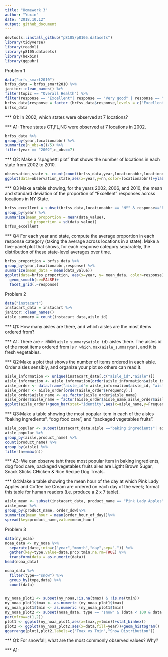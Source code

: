 ```yaml
---
title: "Homework 3"
author: "Yuxin"
date: "2018.10.12"
output: github_document
---
```

```r
devtools::install_github("p8105/p8105.datasets")
library(tidyverse)
library(readxl)
library(p8105.datasets)
library(hexbin)
library(ggpubr)
```
Problem 1
```r
data("brfs_smart2010")
brfss_data = brfss_smart2010 %>%
janitor::clean_names() %>%
filter(topic == "Overall Health") %>%
filter(response == "Excellent"| response == "Very good" | response == "Good" | response == "Fair" | response == "Poor")
brfss_data$response = factor (brfss_data$response,levels = c("Excellent","Very good","Good","Fair","Poor"))
brfss_data
```
*** Q1: In 2002, which states were observed at 7 locations?

*** A1: Three states CT,FL,NC were observed at 7 locations in 2002.
```r
brfss_data %>%
group_by(year,locationabbr) %>%
summarize(n_obs=n()/5) %>%
filter(year == "2002",n_obs==7)
```

*** Q2: Make a “spaghetti plot” that shows the number of locations in each state from 2002 to 2010.

```r
observation_state <- count(count(brfss_data,year,locationabbr,locationdesc),year,locationabbr)
ggplot(data=observation_state,aes(x=year,y=nn,color=locationabbr))+ylab("number of location")+geom_line(size=0.5)
```
*** Q3 Make a table showing, for the years 2002, 2006, and 2010, the mean and standard deviation of the proportion of “Excellent” responses across locations in NY State.

```r
brfss_excellent = subset(brfss_data,locationabbr == "NY" & response=="Excellent"&(year==2002 | year==2006 | year==2010)) %>%
group_by(year) %>%
summarize(mean_proportion = mean(data_value),
          sd_proportion = sd(data_value))
brfss_excellent
```

*** Q4 For each year and state, compute the average proportion in each response category (taking the average across locations in a state). Make a five-panel plot that shows, for each response category separately, the distribution of these state-level averages over time.

```r
brfss_proportion = brfss_data %>%
group_by(year,locationabbr,response) %>%
summarize(mean_data = mean(data_value))
ggplot(data=brfss_proportion, aes(x=year, y= mean_data, color=response))+
  geom_smooth(se=FALSE)+
  facet_grid(.~response)
```


Problem 2
```r
data("instacart")
instacart_data = instacart %>%
janitor::clean_names()
aisle_summary = count(instacart_data,aisle_id)
```

*** Q1: How many aisles are there, and which aisles are the most items ordered from?

*** A1: There are `r NROW(aisle_summary$aisle_id)` aisles there. The aisles id of the most items ordered from is `r which.max(aisle_summary$n)`, and it is fresh vegetables. 


*** Q2:Make a plot that shows the number of items ordered in each aisle. Order aisles sensibly, and organize your plot so others can read it.

```r
aisle_information <- unique(instacart_data[,c("aisle_id","aisle")])
aisle_information <- aisle_information[order(aisle_information$aisle_id),]
aisle_order <- data.frame("aisle_id"= aisle_information$aisle_id, "aisle_name" = aisle_information$aisle, "Frequency"=aisle_summary$n)
aisle_order <- aisle_order[order(aisle_order$Frequency),]
aisle_order$aisle_name <- as.factor(aisle_order$aisle_name)
aisle_order$aisle_name = factor(aisle_order$aisle_name,aisle_order$aisle_name)
ggplot(aisle_order)+geom_bar(stat="identity",aes(x=aisle_name,y=Frequency))+coord_flip()
```
       
*** Q3:Make a table showing the most popular item in each of the aisles “baking ingredients”, “dog food care”, and “packaged vegetables fruits”.
```r
aisle_popular <- subset(instacart_data,aisle =="baking ingredients"| aisle == "dog food care" | aisle == "packaged vegetables fruits")
aisle_popular %>%
group_by(aisle,product_name) %>%
count(product_name) %>%
group_by(aisle) %>%
filter(n==max(n))
```

*** A3: We can observe taht three most popular item in baking ingredients, dog food care, packaged vegetables fruits ailes are Ligtht Brown Sugar, Snack Sticks CHicken & Rice Recipe Dog Treats.

*** Q4:Make a table showing the mean hour of the day at which Pink Lady Apples and Coffee Ice Cream are ordered on each day of the week; format this table for human readers (i.e. produce a 2 x 7 table).
```r

aisle_mean <- subset(instacart_data, product_name == "Pink Lady Apples" | product_name =="Coffee Ice Crean")
aisle_mean %>%
group_by(product_name, order_dow)%>%
summarize(mean_hour = mean(order_hour_of_day))%>%
spread(key=product_name,value=mean_hour)
```

Problem 3
```r
data(ny_noaa)
noaa_data <- ny_noaa %>%
  separate(date,into=c("year","month","day",sep="-")) %>%
  gather(key=type,value=data,prcp:tmin,na.rm=TRUE) %>%
  transform(data = as.numeric(data))
head(noaa_data)
```
```r
noaa_data %>%
  filter(type=="snow") %>%
  group_by(type,data) %>%
  count(data)
  
```
```r
ny_noaa_plot1 <- subset(ny_noaa,!is.na(tmax) & !is.na(tmin))
ny_noaa_plot1$tmax <- as.numeric (ny_noaa_plot1$tmax)
ny_noaa_plot1$tmin <- as.numeric (ny_noaa_plot1$tmin)
ny_noaa_plot2 <- subset(noaa_data, type == "snow" & (data < 100 & data > 0 ))
par(mfrow=c(1,2))
plot1 <- ggplot(ny_noaa_plot1,aes(x=tmax,y=tmin))+stat_binhex()
plot2 <- ggplot(ny_noaa_plot2,aes(x=data,fill=year))+geom_histogram()
ggarrange(plot1,plot2,labels=c("Tmax vs Tmin","Snow Distribution"))
```

*** Q1: For snowfall, what are the most commonly observed values? Why?

*** A1: 
